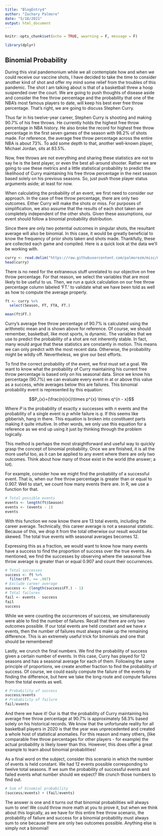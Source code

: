 ```yaml
---
title: "BlogEntry4"
author: "Zachary Palmore"
date: "5/18/2021"
output: html_document
---
```


```r
knitr::opts_chunk$set(echo = TRUE, wwarning = F, message = F)
```


```r
library(dplyr)
```


## Binomial Probability 

During this viral pandemonium while we all contemplate how and when we could receive our vaccine shots, I have decided to take the time to consider another kind of shot and offer my mind some relief from the troubles of this pandemic. The shot I am talking about is that of a basketball threw a hoop suspended over the court. We are going to push thoughts of disease aside and consider the free throw percentage and the probability that one of the NBA’s most famous players to date, will keep his best ever free throw percentage. That’s right, we are going to discuss Stephen Curry.  

Thus far in his twelve-year career, Stephen Curry is shooting and making 90.7% of his free throws. He currently holds the highest free throw percentage in NBA history. He also broke the record for highest free throw percentage in the first seven games of the season with 98.2% of shots made. For reference, the average free throw percentage across the entire NBA is about 73%. To add some depth to that, another well-known player, Michael Jordan, sits at 83.5%. 

Now, free throws are not everything and sharing these statistics are not to say he is the best player, or even the best all-around shooter. Rather we are going to use these metrics and a little statistical probability to predict the likelihood of Curry maintaining his free throw percentage in the next season based solely on his previous seasons. So, just push those player status arguments aside; at least for now. 

When calculating the probability of an event, we first need to consider our approach. In the case of free throw percentage, there are only two outcomes. Either Curry will make the shots or miss. For purposes of simplification, we also assume that the results of each shot taken are completely independent of the other shots. Given these assumptions, our event should follow a binomial probability distribution.  

Since there are only two potential outcomes in singular shots, the resultant average will also be binomial. In this case, it would be greatly beneficial to know the frequency of prior shots taken and shots made. Thankfully, these are collected each game and compiled. Here is a quick look at the data we’ll be working with.

```r
curry <- read.delim("https://raw.githubusercontent.com/palmorezm/misc/master/CurryStats.txt", header = T, sep = ",")
head(curry)
```

There is no need for the extraneous stuff unrelated to our objective on free throw percentage. For that reason, we select the variables that are most likely to be useful to us. Then, we run a quick calculation on our free throw percentage column labeled ‘FT.’ to validate what we have been told as well as how to compute the average properly.  

```r
ft <- curry %>% 
  select(Season, FT, FTA, FT.)
```


```r
mean(ft$FT.)
```

Curry’s average free throw percentage of 90.7% is calculated using the arithmetic mean and is shown above for reference. Of course, we should remember, basketball, like most sports, is dynamic. The variables that we use to predict the probability of a shot are not inherently stable. In fact, many would argue that these statistics are constantly in motion. This means we can only predict with the most recent data. Otherwise, the probability might be wildly off. Nevertheless, we give our best efforts. 

To find the correct probability of the event, we first must set a goal. We want to know what the probability of Curry maintaining his current free throw percentage is based only on his seasonal data. Since we know his percentage (90.7%) we can evaluate every event in at or above this value as a success, while averages below this are failures. This binomial probability event is represented by this equation: 

$$P_{x}=(\frac{n}{x})\times p^{x} \times q^{n - x}$$

Where $P$ is the probability of exactly $x$ successes with $n$ events and the probability of a single event is $p$ while failure is $q$. If this seems like gibberish, hang in there. This equation is broken into constituent parts making it quite intuitive. In other words, we only use this equation for a reference as we end up using it just by thinking through the problem logically. 

This method is perhaps the most straightforward and useful way to quickly grasp the concept of binomial probability. Once we are finished, it is all the more useful too, as it can be applied to any event where there are only two outcomes. Think about how many of those exist in the world (the answer; a lot).

For example, consider how we might find the probability of a successful event. That is, when our free throw percentage is greater than or equal to 0.907. Well to start, we count how many events there are. In R, we use a function for that. 




```r
# Total possible events
events <- length(ft$Season)
events <- (events - 1)
events
```


With this function we now know there are 13 total events, including the career average. Technically, this career average is not a seasonal statistic. Because of this, we drop it from the total otherwise our result would be skewed. The total true events with seasonal averages becomes 12. 

Expressing this as a fraction, we would want to know how many events have a success to find the proportion of success over the true events. As mentioned, we find the successes by observing where the seasonal free throw average is greater than or equal 0.907 and count their occurrences. 



```r
# Total successes
success <- ft %>% 
  filter(FT. >= .907) 
# Exclude career average 
success <- (length(success$FT.) - 1)
# Total failures 
fail <- events - success
fail
success
```


While we were counting the occurrences of success, we simultaneously were able to find the number of failures. Recall that there are only two outcomes possible. If our total events are held constant and we have $x$ events, then the number of failures must always make up the remaining difference. This is an extremely useful trick for binomials and one that should be remembered! 

Lastly, we crunch the final numbers. We find the probability of success given a certain number of events. In this case, Curry has played for 12 seasons and has a seasonal average for each of them. Following the same principle of proportions, we create another fraction to find the probability of success. Of course, we could easily compute the failure of the events by finding the difference, but here we take the long route and compute failures from the total events as well. 


```r
# Probability of success 
success/events
# Probability of failure 
fail/events
```


And there we have it! Our is that the probability of Curry maintaining his average free throw percentage at 90.7% is approximately 58.3% based solely on his historical records. We know that the unfortunate reality for all basketball players in 2020 is that the year was unprecedented and created a whole host of statistical anomalies. For this reason and many others, (like comparable free throw percentages for other players - for example) the actual probability is likely lower than this. However, this does offer a great example to learn about binomial probabilities! 

As a final word on the subject, consider this scenario in which the number of events is held constant. We had 12 events possible corresponding to twelve total seasons. If we sum the probability of successful events and failed events what number should we expect? We crunch those numbers to find out. 



```r
# Sum of binomial probability
(success/events) + (fail/events)
```

The answer is one and it turns out that binomial probabilities will always sum to one! We could throw more math at you to prove it, but when we think about this logically, as we have for this entire free throw scenario, the probability of failure and success for a binomial probability must always sum to one because there are only two outcomes possible. Anything else is simply not a binomial!  








